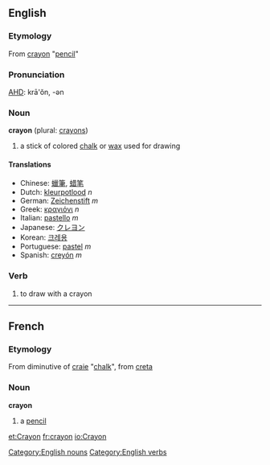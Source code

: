 ==English==
===Etymology===
From {{F.}} [[crayon]] "[[pencil]]"

===Pronunciation===
[[w:AHD|AHD]]: krā'ŏn, -ən

===Noun===
[[Category:English nouns]]
'''crayon''' (plural: [[crayons]])

# a stick of colored [[chalk]] or [[wax]] used for drawing

====Translations====
*Chinese: [[蠟筆]], [[蜡笔]]
*Dutch: [[kleurpotlood]] ''n''
*German: [[Zeichenstift]] ''m''
*Greek: [[κραγιόνι]] ''n''
*Italian: [[pastello]] ''m''
*Japanese: [[クレヨン]]
*Korean: [[크레용]]
*Portuguese: [[pastel]] ''m''
*Spanish: [[creyón]] ''m''

===Verb===
[[Category:English verbs]]
{{en-infl-reg-consonant|crayon||}}

# to draw with a crayon

----

==French==
===Etymology===
From diminutive of [[craie]] "[[chalk]]", from {{L.}} [[creta]]

===Noun===
'''crayon'''

# a [[pencil]]

[[et:Crayon]]
[[fr:crayon]]
[[io:Crayon]]